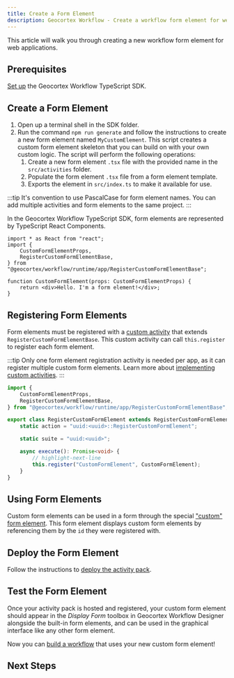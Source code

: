 ```yaml
---
title: Create a Form Element
description: Geocortex Workflow - Create a workflow form element for web applications
---
```



This article will walk you through creating a new workflow form element for web applications.

## Prerequisites

[Set up](sdk-web-overview.mdx#overview) the Geocortex Workflow TypeScript SDK.

## Create a Form Element

1. Open up a terminal shell in the SDK folder.
1. Run the command `npm run generate` and follow the instructions to create a new form element named `MyCustomElement`. This script creates a custom form element skeleton that you can build on with your own custom logic. The script will perform the following operations:
    1. Create a new form element `.tsx` file with the provided name in the `src/activities` folder.
    1. Populate the form element `.tsx` file from a form element template.
    1. Exports the element in `src/index.ts` to make it available for use.

:::tip
It's convention to use PascalCase for form element names.
You can add multiple activities and form elements to the same project.
:::

In the Geocortex Workflow TypeScript SDK, form elements are represented by TypeScript React Components.

```tsx
import * as React from "react";
import {
    CustomFormElementProps,
    RegisterCustomFormElementBase,
} from "@geocortex/workflow/runtime/app/RegisterCustomFormElementBase";

function CustomFormElement(props: CustomFormElementProps) {
    return <div>Hello. I'm a form element!</div>;
}
```

## Registering Form Elements

Form elements must be registered with a [custom activity](sdk-web-create-activity.mdx) that extends `RegisterCustomFormElementBase`. This custom activity can call `this.register` to register each form element.

:::tip
Only one form element registration activity is needed per app, as it can register multiple custom form elements.
Learn more about [implementing custom activities](sdk-web-create-activity.mdx).
:::

```ts
import {
    CustomFormElementProps,
    RegisterCustomFormElementBase,
} from "@geocortex/workflow/runtime/app/RegisterCustomFormElementBase";

export class RegisterCustomFormElement extends RegisterCustomFormElementBase {
    static action = "uuid:<uuid>::RegisterCustomFormElement";

    static suite = "uuid:<uuid>";

    async execute(): Promise<void> {
        // highlight-next-line
        this.register("CustomFormElement", CustomFormElement);
    }
}
```

## Using Form Elements

Custom form elements can be used in a form through the special ["custom" form element](https://docs.geocortex.com/workflow/latest/help/Default.htm#wf5/help/form-elements/custom.htm#Custom_Form_Elements%3FTocPath%3DForms%7CForm%2520Element%2520Reference%7CCustom%2520Form%2520Elements%7C_____0). This form element displays custom form elements by referencing them by the `id` they were registered with.

## Deploy the Form Element

Follow the instructions to [deploy the activity pack](sdk-web-overview.mdx#deployment).

## Test the Form Element

Once your activity pack is hosted and registered, your custom form element should appear in the _Display Form_ toolbox in Geocortex Workflow Designer alongside the built-in form elements, and can be used in the graphical interface like any other form element.

Now you can [build a workflow](https://docs.geocortex.com/workflow/latest/help/Default.htm#wf5/help/get-started.htm#Get_Started%3FTocPath%3DGet%2520Started%7C_____0) that uses your new custom form element!

## Next Steps

<UseCaseContainer>
    <UseCaseCard
        title="Implement a Star Rating Form Element"
        description="Implement a custom star rating form element for web applications"
        link={useBaseUrl(
            "docs/workflow/tutorial-web-implement-star-rating-form-element"
        )}
    />
    <UseCaseCard
        title="Form Element Reference"
        description="Learn more about implementing custom form elements"
        link={useBaseUrl("docs/workflow/sdk-web-form-reference")}
    />
    <UseCaseCard
        title="Implement a Custom Activity"
        description="Implement a custom activity for web applications"
        link={useBaseUrl("docs/workflow/sdk-web-create-activity")}
    />
    <UseCaseCard
        title="Reference a Third Party Library"
        description="Reference a third party library in web applications"
        link={useBaseUrl("docs/workflow/sdk-web-reference-third-party-library")}
    />
</UseCaseContainer>
